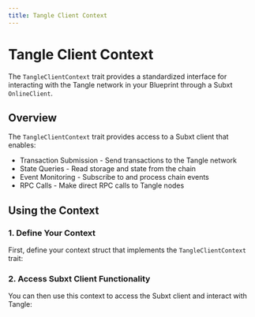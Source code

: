 ```yaml
---
title: Tangle Client Context
---
```



# Tangle Client Context

The `TangleClientContext` trait provides a standardized interface for interacting with the Tangle network in your Blueprint through a Subxt `OnlineClient`.

## Overview

The `TangleClientContext` trait provides access to a Subxt client that enables:

- Transaction Submission - Send transactions to the Tangle network
- State Queries - Read storage and state from the chain
- Event Monitoring - Subscribe to and process chain events
- RPC Calls - Make direct RPC calls to Tangle nodes

<GithubFileReaderDisplay 
  url="https://github.com/tangle-network/gadget/blob/main/sdk/src/contexts/tangle_client.rs"
  fromLine={3}
  toLine={10}
  title="TangleClientContext Trait Definition"
/>

## Using the Context

### 1. Define Your Context

First, define your context struct that implements the `TangleClientContext` trait:

<GithubFileReaderDisplay 
  url="https://github.com/tangle-network/gadget/blob/main/macros/context-derive/tests/ui/01_basic.rs"
  fromLine={4}
  toLine={9}
  title="Tangle Client Context Definition"
/>

### 2. Access Subxt Client Functionality

You can then use this context to access the Subxt client and interact with Tangle:

<GithubFileReaderDisplay 
  url="https://github.com/tangle-network/gadget/blob/main/macros/context-derive/tests/ui/01_basic.rs"
  fromLine={19}
  toLine={19}
  title="Accessing Subxt Client Functionality"
/>
